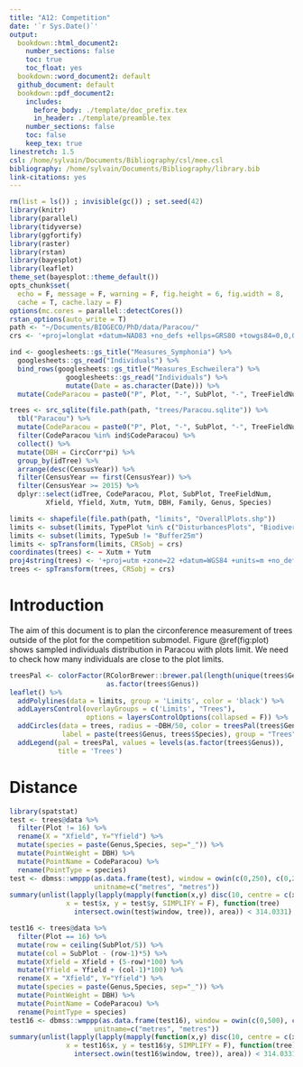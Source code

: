 ```yaml
---
title: "A12: Competition"
date: '`r Sys.Date()`'
output:
  bookdown::html_document2:
    number_sections: false
    toc: true
    toc_float: yes
  bookdown::word_document2: default
  github_document: default
  bookdown::pdf_document2:
    includes:
      before_body: ./template/doc_prefix.tex
      in_header: ./template/preamble.tex
    number_sections: false
    toc: false
    keep_tex: true
linestretch: 1.5
csl: /home/sylvain/Documents/Bibliography/csl/mee.csl
bibliography: /home/sylvain/Documents/Bibliography/library.bib
link-citations: yes
---
```


```r
rm(list = ls()) ; invisible(gc()) ; set.seed(42)
library(knitr)
library(parallel)
library(tidyverse)
library(ggfortify)
library(raster)
library(rstan)
library(bayesplot)
library(leaflet)
theme_set(bayesplot::theme_default())
opts_chunk$set(
  echo = F, message = F, warning = F, fig.height = 6, fig.width = 8,
  cache = T, cache.lazy = F)
options(mc.cores = parallel::detectCores())
rstan_options(auto_write = T)
path <- "~/Documents/BIOGECO/PhD/data/Paracou/"
crs <- '+proj=longlat +datum=NAD83 +no_defs +ellps=GRS80 +towgs84=0,0,0' # global crs definition
```

```r
ind <- googlesheets::gs_title("Measures_Symphonia") %>% 
  googlesheets::gs_read("Individuals") %>% 
  bind_rows(googlesheets::gs_title("Measures_Eschweilera") %>% 
              googlesheets::gs_read("Individuals") %>% 
              mutate(Date = as.character(Date))) %>% 
  mutate(CodeParacou = paste0("P", Plot, "-", SubPlot, "-", TreeFieldNum))
```

```r
trees <- src_sqlite(file.path(path, "trees/Paracou.sqlite")) %>% 
  tbl("Paracou") %>% 
  mutate(CodeParacou = paste0("P", Plot, "-", SubPlot, "-", TreeFieldNum)) %>% 
  filter(CodeParacou %in% ind$CodeParacou) %>% 
  collect() %>% 
  mutate(DBH = CircCorr*pi) %>% 
  group_by(idTree) %>% 
  arrange(desc(CensusYear)) %>% 
  filter(CensusYear == first(CensusYear)) %>% 
  filter(CensusYear >= 2015) %>% 
  dplyr::select(idTree, CodeParacou, Plot, SubPlot, TreeFieldNum, 
         Xfield, Yfield, Xutm, Yutm, DBH, Family, Genus, Species)
```

```r
limits <- shapefile(file.path(path, "limits", "OverallPlots.shp"))
limits <- subset(limits, TypePlot %in% c("DisturbancesPlots", "BiodiversityPlots"))
limits <- subset(limits, TypeSub != "Buffer25m")
limits <- spTransform(limits, CRSobj = crs)
coordinates(trees) <- ~ Xutm + Yutm
proj4string(trees) <- '+proj=utm +zone=22 +datum=WGS84 +units=m +no_defs +ellps=WGS84 +towgs84=0,0,0'
trees <- spTransform(trees, CRSobj = crs)
```

# Introduction

The aim of this document is to plan the circonference measurement of trees outside of the plot for the competition submodel. Figure \@ref(fig:plot) shows sampled individuals distribution in Paracou with plots limit. We need to check how many individuals are close to the plot limits.

```r
treesPal <- colorFactor(RColorBrewer::brewer.pal(length(unique(trees$Genus)), "Accent"),
                        as.factor(trees$Genus))
leaflet() %>%
  addPolylines(data = limits, group = 'Limits', color = 'black') %>%
  addLayersControl(overlayGroups = c('Limits', "Trees"),
                   options = layersControlOptions(collapsed = F)) %>%
  addCircles(data = trees, radius = ~DBH/50, color = treesPal(trees$Genus),
             label = paste(trees$Genus, trees$Species), group = "Trees") %>%
  addLegend(pal = treesPal, values = levels(as.factor(trees$Genus)),
            title = 'Trees')
```

# Distance

```r
library(spatstat)
test <- trees@data %>% 
  filter(Plot != 16) %>% 
  rename(X = "Xfield", Y="Yfield") %>% 
  mutate(species = paste(Genus,Species, sep="_")) %>% 
  mutate(PointWeight = DBH) %>% 
  mutate(PointName = CodeParacou) %>%
  rename(PointType = species)
test <- dbmss::wmppp(as.data.frame(test), window = owin(c(0,250), c(0,250)),
                     unitname=c("metres", "metres"))
summary(unlist(lapply(lapply(mapply(function(x,y) disc(10, centre = c(x, y)), 
              x = test$x, y = test$y, SIMPLIFY = F), function(tree)
                intersect.owin(test$window, tree)), area)) < 314.0331)

test16 <- trees@data %>% 
  filter(Plot == 16) %>% 
  mutate(row = ceiling(SubPlot/5)) %>% 
  mutate(col = SubPlot - (row-1)*5) %>% 
  mutate(Xfield = Xfield + (5-row)*100) %>% 
  mutate(Yfield = Yfield + (col-1)*100) %>% 
  rename(X = "Xfield", Y="Yfield") %>% 
  mutate(species = paste(Genus,Species, sep="_")) %>% 
  mutate(PointWeight = DBH) %>% 
  mutate(PointName = CodeParacou) %>%
  rename(PointType = species)
test16 <- dbmss::wmppp(as.data.frame(test16), window = owin(c(0,500), c(0,500)),
                     unitname=c("metres", "metres"))
summary(unlist(lapply(lapply(mapply(function(x,y) disc(10, centre = c(x, y)), 
              x = test16$x, y = test16$y, SIMPLIFY = F), function(tree)
                intersect.owin(test16$window, tree)), area)) < 314.0331)
```

